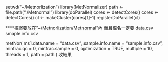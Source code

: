
setwd("~/Metnorlization")
library(MetNormalizer)
path <- file.path("./Metnormal")
library(doParallel)
cores <- detectCores()
cores <- detectCores()
cl <- makeCluster(cores[1]-1)
registerDoParallel(cl)

****檔案要放在"~/Metnorlization/Metnormal"內
而且檔名一定要
data.csv
smaple.info.csv

metNor(
  ms1.data.name = "data.csv",
  sample.info.name = "sample.info.csv",
  minfrac.qc = 0,
  minfrac.sample = 0,
  optimization = TRUE,
  multiple = 10,
  threads = 1,
  path = path
)
收結果
